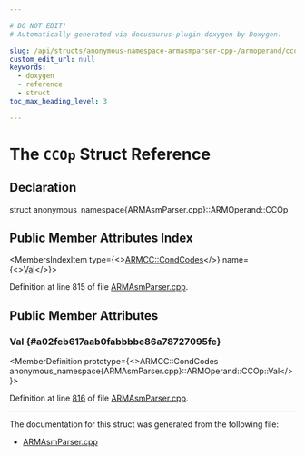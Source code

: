 ```yaml
---

# DO NOT EDIT!
# Automatically generated via docusaurus-plugin-doxygen by Doxygen.

slug: /api/structs/anonymous-namespace-armasmparser-cpp-/armoperand/ccop
custom_edit_url: null
keywords:
  - doxygen
  - reference
  - struct
toc_max_heading_level: 3

---
```





# The `CCOp` Struct Reference

<DoxygenPage pluginConfig={pluginConfig}>



## Declaration

<CodeBlock>struct anonymous_namespace{ARMAsmParser.cpp}::ARMOperand::CCOp</CodeBlock>

## Public Member Attributes Index

<MembersIndex>

<MembersIndexItem
  type={<><a href="/docs/api/namespaces/llvm/armcc/#ac8391dd6b8083baa870dee5142ff22b6">ARMCC::CondCodes</a></>}
  name={<><a href="#a02feb617aab0fabbbbe86a78727095fe">Val</a></>}>
</MembersIndexItem>

</MembersIndex>


Definition at line 815 of file <a href="/docs/api/files/lib/lib/target/lib/target/arm/lib/target/arm/asmparser/armasmparser-cpp">ARMAsmParser.cpp</a>.

<SectionDefinition>

## Public Member Attributes

### Val {#a02feb617aab0fabbbbe86a78727095fe}

<MemberDefinition
  prototype={<>ARMCC::CondCodes anonymous&#95;namespace&#123;ARMAsmParser.cpp&#125;::ARMOperand::CCOp::Val</>}>

Definition at line <a href="/docs/api/files/lib/lib/target/lib/target/arm/lib/target/arm/asmparser/armasmparser-cpp/#l00816">816</a> of file <a href="/docs/api/files/lib/lib/target/lib/target/arm/lib/target/arm/asmparser/armasmparser-cpp">ARMAsmParser.cpp</a>.
</MemberDefinition>

</SectionDefinition>

<hr/>

The documentation for this struct was generated from the following file:

<ul>
<li><a href="/docs/api/files/lib/lib/target/lib/target/arm/lib/target/arm/asmparser/armasmparser-cpp">ARMAsmParser.cpp</a></li>
</ul>

</DoxygenPage>
